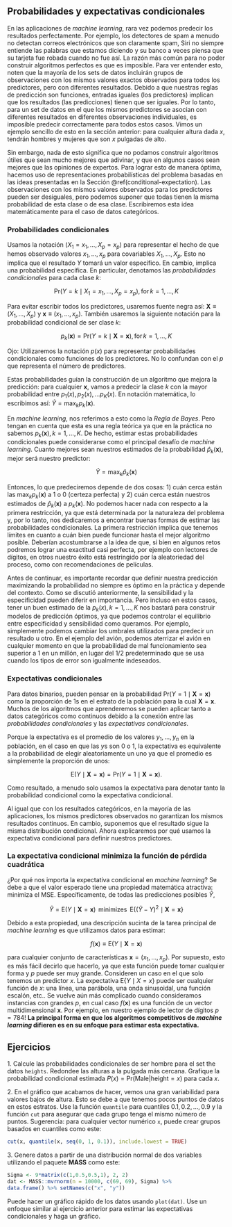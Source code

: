 ## Probabilidades y expectativas condicionales

En las aplicaciones de _machine learning_, rara vez podemos predecir los resultados perfectamente. Por ejemplo, los detectores de spam a menudo no detectan correos electrónicos que son claramente spam, Siri no siempre entiende las palabras que estamos diciendo y su banco a veces piensa que su tarjeta fue robada cuando no fue así. La razón más común para no poder construir algoritmos perfectos es que es imposible. Para ver entender esto, noten que la mayoría de los sets de datos incluirán grupos de observaciones con los mismos valores exactos observados para todos los predictores, pero con diferentes resultados. Debido a que nuestras reglas de predicción son funciones, entradas iguales (los predictores) implican que los resultados (las predicciones) tienen que ser iguales. Por lo tanto, para un set de datos en el que los mismos predictores se asocian con diferentes resultados en diferentes observaciones individuales, es imposible predecir correctamente para todos estos casos. Vimos un ejemplo sencillo de esto en la sección anterior: para cualquier altura dada $x$, tendrán hombres y mujeres que son $x$ pulgadas de alto.

Sin embargo, nada de esto significa que no podamos construir algoritmos útiles que sean mucho mejores que adivinar, y que en algunos casos sean mejores que las opiniones de expertos. Para lograr esto de manera óptima, hacemos uso de representaciones probabilísticas del problema basadas en las ideas presentadas en la Sección \@ref(conditional-expectation). Las observaciones con los mismos valores observados para los predictores pueden ser desiguales, pero podemos suponer que todas tienen la misma probabilidad de esta clase o de esa clase. Escribiremos esta idea matemáticamente para el caso de datos categóricos.

### Probabilidades condicionales

Usamos la notación $(X_1 = x_1,\dots,X_p=x_p)$ para representar el hecho de que hemos observado valores $x_1, \dots ,x_p$ para covariables $X_1, \dots, X_p$. Esto no implica que el resultado $Y$ tomará un valor específico. En cambio, implica una probabilidad específica. En particular, denotamos las _probabilidades condicionales_ para cada clase $k$:

$$
\mbox{Pr}(Y=k \mid X_1 = x_1,\dots,X_p=x_p), \, \mbox{for}\,k=1,\dots,K
$$

Para evitar escribir todos los predictores, usaremos fuente negra así: $\mathbf{X} \equiv (X_1,\dots,X_p)$ y $\mathbf{x} \equiv (x_1,\dots,x_p)$. También usaremos la siguiente notación para la probabilidad condicional de ser clase $k$:

$$
p_k(\mathbf{x}) = \mbox{Pr}(Y=k \mid \mathbf{X}=\mathbf{x}), \, \mbox{for}\, k=1,\dots,K
$$

Ojo: Utilizaremos la notación $p(x)$ para representar probabilidades condicionales como funciones de los predictores. No lo confundan con el $p$ que representa el número de predictores.

Estas probabilidades guían la construcción de un algoritmo que mejora la predicción: para cualquier $\mathbf{x}$, vamos a predecir la clase $k$ con la mayor probabilidad entre $p_1(x), p_2(x), \dots p_K(x)$. En notación matemática, lo escribimos así: $\hat{Y} = \max_k p_k(\mathbf{x})$.

En _machine learning_, nos referimos a esto como la _Regla de Bayes_. Pero tengan en cuenta que esta es una regla teórica ya que en la práctica no sabemos $p_k(\mathbf{x}), k=1,\dots,K$. De hecho, estimar estas probabilidades condicionales puede considerarse como el principal desafío de _machine learning_. Cuanto mejores sean nuestros estimados de la probabilidad $\hat{p}_k(\mathbf{x})$, mejor será nuestro predictor:

$$\hat{Y} = \max_k \hat{p}_k(\mathbf{x})$$

Entonces, lo que predeciremos depende de dos cosas: 1) cuán cerca están las $\max_k p_k(\mathbf{x})$ a 1 o 0 (certeza perfecta)
y 2) cuán cerca están nuestros estimados de $\hat{p}_k(\mathbf{x})$ a $p_k(\mathbf{x})$. No podemos hacer nada con respecto a la primera restricción, ya que está determinada por la naturaleza del problema y, por lo tanto, nos dedicaremos a encontrar buenas formas de estimar las probabilidades condicionales. La primera restricción implica que tenemos límites en cuanto a cuán bien puede funcionar hasta el mejor algoritmo posible. Deberían acostumbrarse a la idea de que, si bien en algunos retos podremos lograr una exactitud casi perfecta, por ejemplo con lectores de dígitos, en otros nuestro éxito está restringido por la aleatoriedad del proceso, como con recomendaciones de películas.

Antes de continuar, es importante recordar que definir nuestra predicción maximizando la probabilidad no siempre es óptimo en la práctica y depende del contexto. Como se discutió anteriormente, la sensibilidad y la especificidad pueden diferir en importancia. Pero incluso en estos casos, tener un buen estimado de la $p_k(x), k=1,\dots,K$ nos bastará para construir modelos de predicción óptimos, ya que podemos controlar el equilibrio entre especificidad y sensibilidad como queramos. Por ejemplo, simplemente podemos cambiar los umbrales utilizados para predecir un resultado u otro. En el ejemplo del avión, podemos aterrizar el avión en cualquier momento en que la probabilidad de mal funcionamiento sea superior a 1 en un millón, en lugar del 1/2 predeterminado que se usa cuando los tipos de error son igualmente indeseados.

### Expectativas condicionales

Para datos binarios, pueden pensar en la probabilidad $\mbox{Pr}(Y=1 \mid \mathbf{X}=\mathbf{x})$ como la proporción de 1s en el estrato de la población para la cual $\mathbf{X}=\mathbf{x}$. Muchos de los algoritmos que aprenderemos se pueden aplicar tanto a datos categóricos como continuos debido a la conexión entre las _probabilidades condicionales_ y las _expectativas condicionales_.

Porque la expectativa es el promedio de los valores $y_1,\dots,y_n$ en la población, en el caso en que las $y$s son 0 o 1, la expectativa es equivalente a la probabilidad de elegir aleatoriamente un uno ya que el promedio es simplemente la proporción de unos:

$$
\mbox{E}(Y \mid \mathbf{X}=\mathbf{x})=\mbox{Pr}(Y=1 \mid \mathbf{X}=\mathbf{x}).
$$

Como resultado, a menudo solo usamos la expectativa para denotar tanto la probabilidad condicional como la expectativa condicional.

Al igual que con los resultados categóricos, en la mayoría de las aplicaciones, los mismos predictores observados no garantizan los mismos resultados continuos. En cambio, suponemos que el resultado sigue la misma distribución condicional. Ahora explicaremos por qué usamos la expectativa condicional para definir nuestros predictores.


### La expectativa condicional minimiza la función de pérdida cuadrática

¿Por qué nos importa la expectativa condicional en _machine learning_? Se debe a que el valor esperado tiene una propiedad matemática atractiva: minimiza el MSE. Específicamente, de todas las predicciones posibles $\hat{Y}$,

$$
\hat{Y} = \mbox{E}(Y \mid \mathbf{X}=\mathbf{x}) \, \mbox{ minimizes } \, \mbox{E}\{ (\hat{Y} - Y)^2 \mid \mathbf{X}=\mathbf{x} \}
$$

Debido a esta propiedad, una descripción sucinta de la tarea principal de _machine learning_ es que utilizamos datos para estimar:

$$
f(\mathbf{x}) \equiv \mbox{E}( Y \mid \mathbf{X}=\mathbf{x} )
$$

para cualquier conjunto de características $\mathbf{x} = (x_1, \dots, x_p)$. Por supuesto, esto es más fácil decirlo que hacerlo, ya que esta función puede tomar cualquier forma y $p$ puede ser muy grande. Consideren un caso en el que solo tenemos un predictor $x$. La expectativa $\mbox{E}\{ Y \mid X=x \}$ puede ser cualquier función de $x$: una línea, una parábola, una onda sinusoidal, una función escalón, etc.. Se vuelve aún más complicado cuando consideramos instancias con grandes $p$, en cual caso $f(\mathbf{x})$ es una función de un vector multidimensional $\mathbf{x}$. Por ejemplo, en nuestro ejemplo de lector de dígitos $p = 784$! **La principal forma en que los algoritmos competitivos de _machine learning_ difieren es en su enfoque para estimar esta expectativa. **


## Ejercicios

1\. Calcule las probabilidades condicionales de ser hombre para el set the datos `heights`. Redondee las alturas a la pulgada más cercana. Grafique la probabilidad condicional estimada $P(x) = \mbox{Pr}(\mbox{Male} | \mbox{height}=x)$ para cada $x$.


2\. En el gráfico que acabamos de hacer, vemos una gran variabilidad para valores bajos de altura. Esto se debe a que tenemos pocos puntos de datos en estos estratos. Use la función `quantile` para cuantiles $0.1,0.2,\dots,0.9$ y la función `cut` para asegurar que cada grupo tenga el mismo número de puntos. Sugerencia: para cualquier vector numérico `x`, puede crear grupos basados en cuantiles como este:

```r
cut(x, quantile(x, seq(0, 1, 0.1)), include.lowest = TRUE)
```

3\. Genere datos a partir de una distribución normal de dos variables utilizando el paquete __MASS__ como este:

```r
Sigma <- 9*matrix(c(1,0.5,0.5,1), 2, 2)
dat <- MASS::mvrnorm(n = 10000, c(69, 69), Sigma) %>%
data.frame() %>% setNames(c("x", "y"))
```

Puede hacer un gráfico rápido de los datos usando `plot(dat)`. Use un enfoque similar al ejercicio anterior para estimar las expectativas condicionales y haga un gráfico.


